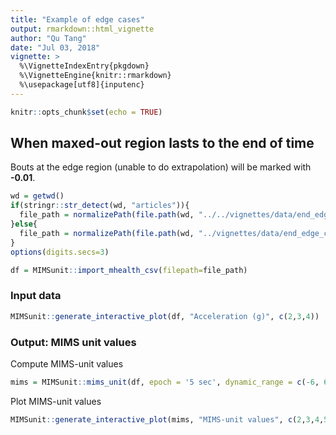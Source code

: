 ```yaml
---
title: "Example of edge cases"
output: rmarkdown::html_vignette
author: "Qu Tang"
date: "Jul 03, 2018"
vignette: >
  %\VignetteIndexEntry{pkgdown}
  %\VignetteEngine{knitr::rmarkdown}
  %\usepackage[utf8]{inputenc}
---
```


```r
knitr::opts_chunk$set(echo = TRUE)
```

## When maxed-out region lasts to the end of time

Bouts at the edge region (unable to do extrapolation) will be marked with __-0.01__.

```r
wd = getwd()
if(stringr::str_detect(wd, "articles")){
  file_path = normalizePath(file.path(wd, "../../vignettes/data/end_edge_case_long.csv"))
}else{
  file_path = normalizePath(file.path(wd, "../vignettes/data/end_edge_case_long.csv"))
}
options(digits.secs=3)
```

```r
df = MIMSunit::import_mhealth_csv(filepath=file_path)
```

### Input data
```r
MIMSunit::generate_interactive_plot(df, "Acceleration (g)", c(2,3,4))
```

### Output: MIMS unit values

Compute MIMS-unit values
```r
mims = MIMSunit::mims_unit(df, epoch = '5 sec', dynamic_range = c(-6, 6), output_mims_per_axis = TRUE)
```

Plot MIMS-unit values
```r
MIMSunit::generate_interactive_plot(mims, "MIMS-unit values", c(2,3,4,5))
```
